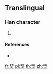 {{character info/new}}
==Translingual==

===Han character===
{{Han char|rn=32|rad=土|as=08|sn=11|four=|canj=DSG|ids=⿱枋土}}

# {{defn|Han|sort=土08}}

====References====
* {{Han ref|kx=0232.181|hdz=10450.051|uh=580F|ud=22543}}

[[fr:堏]]
[[pl:堏]]
[[th:堏]]
[[zh:堏]]